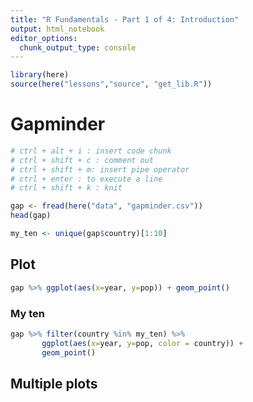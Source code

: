 ```yaml
---
title: "R Fundamentals - Part 1 of 4: Introduction"
output: html_notebook
editor_options: 
  chunk_output_type: console
---
```

```r
library(here)
source(here("lessons","source", "get_lib.R"))
```

# Gapminder

```r
# ctrl + alt + i : insert code chunk
# ctrl + shift + c : comment out
# ctrl + shift + m: insert pipe operator
# ctrl + enter : to execute a line
# ctrl + shift + k : knit

gap <- fread(here("data", "gapminder.csv"))
head(gap)

my_ten <- unique(gap$country)[1:10]
```

## Plot

```r
gap %>% ggplot(aes(x=year, y=pop)) + geom_point()
```

### My ten

```r
gap %>% filter(country %in% my_ten) %>% 
       ggplot(aes(x=year, y=pop, color = country)) +
       geom_point()
```

## Multiple plots

```r

```

